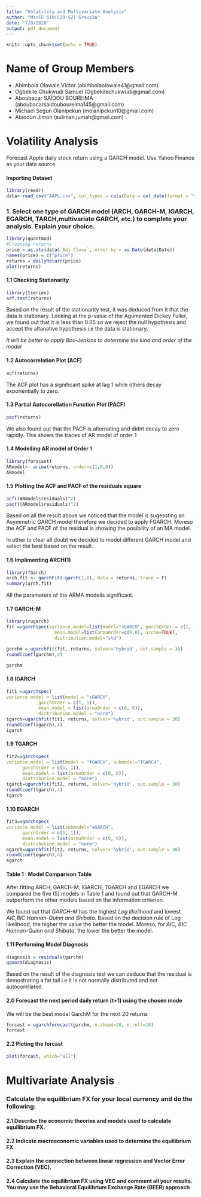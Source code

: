 ```yaml
---
title: "Volatility and Multivariate Analysis"
author: "MscFE 610(C20-S2) Group3A"
date: "7/8/2020"
output: pdf_document
---
```


```r
knitr::opts_chunk$set(echo = TRUE)
```
# Name of Group Members
+ Abimbola Olawale Victor (abimbolaolawale41@gmail.com)
+ Ogbekile Chukwudi Samuel (Ogbekilechukwudi@gmail.com)
+ Aboubacar SAÏDOU BOUREIMA (aboubacarsaidouboureima145@gmail.com)
+ Michael Segun Olanipekun (molanipekun10@gmail.com)
+ Abiodun Jimoh (suliman.jumah@gmail.com)

# Volatility Analysis
Forecast Apple daily stock return using a GARCH model. Use Yahoo Finance as your data source.

#### Importing Dataset
```r
library(readr) 
data<-read_csv("AAPL.csv", col_types = cols(Date = col_date(format = "%Y-%m-%d")))
```

### 1. Select one type of GARCH model (ARCH, GARCH-M, IGARCH, EGARCH, TARCH,multivariate GARCH, etc.) to complete your analysis. Explain your choice.



```r
library(quantmod)
#Creating returns
price = as.xts(data$`Adj Close`, order.by = as.Date(data$Date))
names(price) = c("price")
returns = dailyReturn(price)
plot(returns)
```


#### 1.1 Checking Stationarity 
```r
library(tseries)
adf.test(returns)
```
Based on the result of the stationarity test, it was deduced from it that the data is stationary. Looking at the p-value of the Agumented Dickey Fuller, we found out that it is less than 0.05 so we reject the null hypothesis and accept the altanative hypothesis i.e the data is stationary.

*It will be better to apply Box-Jenkins to determine the kind and order of the model*

#### 1.2 Autocorrelation Plot (ACF)
```r
acf(returns)
```
The ACF plot has a significant spike at lag 1 while others decay exponentially to zero.

#### 1.3 Partial Autocorellation Function Plot (PACF)
```r
pacf(returns)
```
We also found out that the PACF is alternating and didnt decay to zero rapidly. This shows the traces of AR model of order 1

#### 1.4 Modelling AR model of Order 1 
```r
library(forecast)
ARmodel<- arima(returns, order=c(1,0,0)) 
ARmodel
```
#### 1.5 Plotting the ACF and PACF of the residuals square 
```r
acf((ARmodel$residuals)^2)
pacf((ARmodel$residuals)^2)
```
Based on all the result above we noticed that the model is sugessting an Asymmetric GARCH model therefore we decided to apply FGARCH. Moreso the ACF and PACF of the residual is showing the posibility of an MA model. 

In other to clear all doubt we decided to model different GARCH model and select the best based on the result.

#### 1.6 Implimenting ARCH(1) 
```r
library(fGarch)
arch.fit <- garchFit(~garch(1,0), data = returns, trace = F)
summary(arch.fit)
```
All the parameters of the ARMA modelis significant.

#### 1.7 GARCH-M
```r
library(rugarch)
fit =ugarchspec(variance.model=list(model="sGARCH", garchOrder = c(1, 1)), 
	              mean.model=list(armaOrder=c(0,0), archm=TRUE), 
	              distribution.model="std")
```

```r
garchm = ugarchfit(fit, returns, solver='hybrid', out.sample = 30)
round(coef(garchm),4)
```


```r
garchm
```

#### 1.8 IGARCH
```r
fit1 =ugarchspec(
variance.model = list(model = "iGARCH", 
            garchOrder = c(1, 1)), 
            mean.model = list(armaOrder = c(0, 0)), 
            distribution.model = "norm")
igarch=ugarchfit(fit1, returns, solver='hybrid', out.sample = 30) 
round(coef(igarch),4)
igarch
```

#### 1.9 TGARCH
```r
fit2=ugarchspec(
variance.model = list(model = "fGARCH", submodel="TGARCH", 
      garchOrder = c(1, 1)), 
      mean.model = list(armaOrder = c(0, 0)), 
      distribution.model = "norm")
tgarch=ugarchfit(fit2, returns, solver='hybrid', out.sample = 30) 
round(coef(tgarch),4)
tgarch
```

#### 1.10 EGARCH
```r
fit3=ugarchspec(
variance.model = list(submodel="eGARCH", 
      garchOrder = c(1, 1)), 
      mean.model = list(armaOrder = c(0, 0)), 
      distribution.model = "norm")
egarch=ugarchfit(fit3, returns, solver='hybrid', out.sample = 30) 
round(coef(egarch),4)
egarch
```

#### Table 1 : Model Comparison Table
\begin{tabular}{lrrrrr}
  \hline
 & Log likelihood & AIC & BIC & Hannan-Quinn & Shibata\\ 
  \hline
ARCH(1)      & 11831.78 & -4.702358 & -4.698464 & -4.7000995 & -4.702359 \\ 
GARCH-M(1,1)      & 12454 & -4.9782 & -4.9704 & -4.9755 & -4.9782 \\ 
IGARCH(1,1)      & 12170.22 & -4.8659 & -4.8620 & 4.8645 & -4.8659 \\
TGARCH(1,1)      & 12241.12 & -4.8935 & -4.8870 & -4.8912 & -4.8935 \\
EGARCH(1,1)      & 12173.87 & -4.8670 & -4.8618 & -4.8651 & -4.8670  \\
   \hline
\end{tabular}
After fitting ARCH, GARCH-M, IGARCH, TGARCH and EGARCH we compared the five (5) models in Table 1 and found out that GARCH-M outperform the other models based on the information criterion. 

We found out that *GARCH-M* has the highest *Log likelihood* and lowest *AIC,BIC Hannan-Quinn and Shibata*. Based on the decision rule of Log likelihood, the higher the value the better the model. Moreso, for *AIC, BIC Hannan-Quinn and Shibata*, the lower the better the model. 

#### 1.11 Performing Model Diagnosis
```r
diagnosis = residuals(garchm)
qqnorm(diagnosis)
```
Based on the result of the diagnosis test we can deduce that the residual is demostrating a fat tail i.e it is not normally distributed and not autocorellated.

#### 2.0 Forecast the next period daily return (t+1) using the chosen mode
We will be the best model GarchM for the next 20 returns

```r
forcast = ugarchforecast(garchm, n.ahead=20, n.roll=10)
forcast
```
#### 2.2 Ploting the forcast

```r
plot(forcast, which="all")
```

# Multivariate Analysis

### Calculate the equilibrium FX for your local currency and do the following:

#### 2.1 Describe the economic theories and models used to calculate equilibrium FX.
#### 2.2 Indicate macroeconomic variables used to determine the equilibrium FX.

#### 2.3 Explain the connection between linear regression and Vector Error Correction (VEC).

#### 2.4 Calculate the equilibrium FX using VEC and comment all your results. You may use the Behavioral Equilibrium Exchange Rate (BEER) approach
